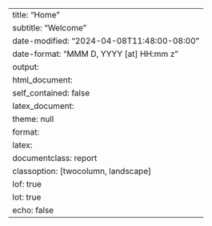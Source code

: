 ---
title: "Home"
subtitle: "Welcome"
date-modified: "2024-04-08T11:48:00-08:00"
date-format: "MMM D, YYYY [at] HH:mm z"
output:
  html_document:
    self_contained: false
  latex_document:
    theme: null
format:
  latex:
    documentclass: report
    classoption: [twocolumn, landscape]
    lof: true
    lot: true
echo: false
---